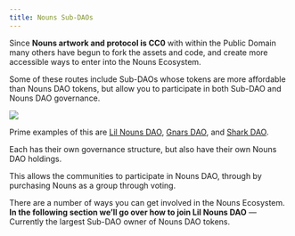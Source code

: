 ```yaml
---
title: Nouns Sub-DAOs
---
```



Since **Nouns artwork and protocol is CC0** with within the Public Domain many others have begun to fork the assets and code, and create more accessible ways to enter into the Nouns Ecosystem.

Some of these routes include Sub-DAOs whose tokens are more affordable than Nouns DAO tokens, but allow you to participate in both Sub-DAO and Nouns DAO governance.

![](/assets/nouniverse.png)

Prime examples of this are [Lil Nouns DAO](https://lilnouns.wtf/), [Gnars DAO](https://gnars.wtf/), and [Shark DAO](https://sharkdao.wtf/).&#x20;

Each has their own governance structure, but also have their own Nouns DAO holdings.

This allows the communities to participate in Nouns DAO, through <Nutshell children="fractional ownership," glossaryEntry="content/glossary/fractional_ownership.mdx" /> by purchasing Nouns as a group through voting.

There are a number of ways you can get involved in the Nouns Ecosystem. **In the following section we’ll go over how to join Lil Nouns DAO** — Currently the largest Sub-DAO owner of Nouns DAO tokens.

